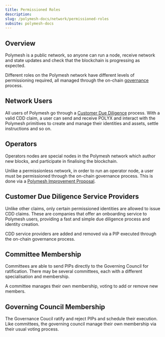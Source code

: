 ```yaml
---
title: Permissioned Roles
description:
slug: /polymesh-docs/network/permissioned-roles
subsite: polymesh-docs
---
```


## Overview

Polymesh is a public network, so anyone can run a node, receive network and state updates and check that the blockchain is progressing as expected.

Different roles on the Polymesh network have different levels of permissioning required, all managed through the on-chain [governance](./governance.md) process.

## Network Users

All users of Polymesh go through a [Customer Due Diligence](cdd.md) process. With a valid CDD claim, a user can send and receive POLYX and interact with the Polymesh primitives to create and manage their identities and assets, settle instructions and so on.

## Operators

Operators nodes are special nodes in the Polymesh network which author new blocks, and participate in finalising the blockchain.

Unlike a permissionless network, in order to run an operator node, a user must be permissioned through the on-chain governance process. This is done via a [Polymesh Improvement Proposal](./governance.md).

## Customer Due Diligence Service Providers

Unlike other claims, only certain permissioned identities are allowed to issue CDD claims. These are companies that offer an onboarding service to Polymesh users, providing a fast and simple due diligence process and identity creation.

CDD service providers are added and removed via a PIP executed through the on-chain governance process.

## Committee Membership

Committees are able to send PIPs directly to the Governing Council for ratification. There may be several committees, each with a different specialisation and membership.

A committee manages their own membership, voting to add or remove new members.

## Governing Council Membership

The Governance Coucil ratify and reject PIPs and schedule their execution. Like committees, the governing council manage their own membership via their usual voting process.